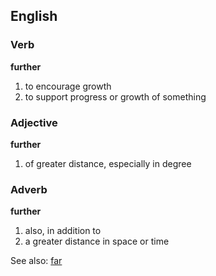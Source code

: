 ==English==
===Verb===
'''further'''
# to encourage growth
# to support progress or growth of something
===Adjective===
'''further'''
# of greater distance, especially in degree
===Adverb===
'''further'''
# also, in addition to
# a greater distance in space or time

See also: [[far]]